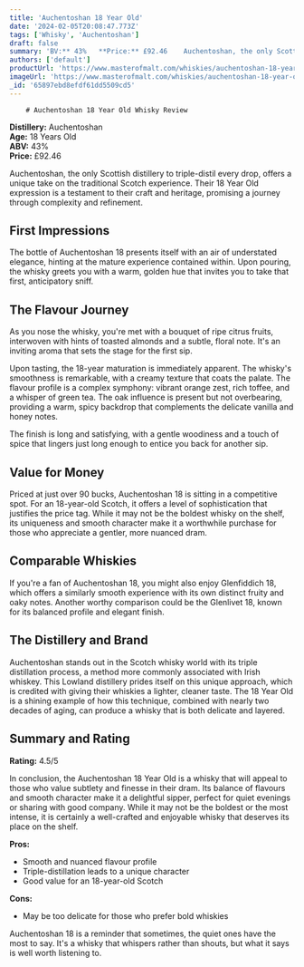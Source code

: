 ```yaml
---
title: 'Auchentoshan 18 Year Old'
date: '2024-02-05T20:08:47.773Z'
tags: ['Whisky', 'Auchentoshan']
draft: false
summary: 'BV:** 43%   **Price:** £92.46    Auchentoshan, the only Scottish distillery to triple-distil every drop, offers a unique take on t...'
authors: ['default']
productUrl: 'https://www.masterofmalt.com/whiskies/auchentoshan-18-year-old-whisky/'
imageUrl: 'https://www.masterofmalt.com/whiskies/auchentoshan-18-year-old-whisky.jpg'
_id: '65897ebd8efdf61dd5509cd5'
---
```


        # Auchentoshan 18 Year Old Whisky Review

**Distillery:** Auchentoshan  
**Age:** 18 Years Old  
**ABV:** 43%  
**Price:** £92.46

Auchentoshan, the only Scottish distillery to triple-distil every drop, offers a unique take on the traditional Scotch experience. Their 18 Year Old expression is a testament to their craft and heritage, promising a journey through complexity and refinement.

## First Impressions

The bottle of Auchentoshan 18 presents itself with an air of understated elegance, hinting at the mature experience contained within. Upon pouring, the whisky greets you with a warm, golden hue that invites you to take that first, anticipatory sniff.

## The Flavour Journey

As you nose the whisky, you're met with a bouquet of ripe citrus fruits, interwoven with hints of toasted almonds and a subtle, floral note. It's an inviting aroma that sets the stage for the first sip.

Upon tasting, the 18-year maturation is immediately apparent. The whisky's smoothness is remarkable, with a creamy texture that coats the palate. The flavour profile is a complex symphony: vibrant orange zest, rich toffee, and a whisper of green tea. The oak influence is present but not overbearing, providing a warm, spicy backdrop that complements the delicate vanilla and honey notes.

The finish is long and satisfying, with a gentle woodiness and a touch of spice that lingers just long enough to entice you back for another sip.

## Value for Money

Priced at just over 90 bucks, Auchentoshan 18 is sitting in a competitive spot. For an 18-year-old Scotch, it offers a level of sophistication that justifies the price tag. While it may not be the boldest whisky on the shelf, its uniqueness and smooth character make it a worthwhile purchase for those who appreciate a gentler, more nuanced dram.

## Comparable Whiskies

If you're a fan of Auchentoshan 18, you might also enjoy Glenfiddich 18, which offers a similarly smooth experience with its own distinct fruity and oaky notes. Another worthy comparison could be the Glenlivet 18, known for its balanced profile and elegant finish.

## The Distillery and Brand

Auchentoshan stands out in the Scotch whisky world with its triple distillation process, a method more commonly associated with Irish whiskey. This Lowland distillery prides itself on this unique approach, which is credited with giving their whiskies a lighter, cleaner taste. The 18 Year Old is a shining example of how this technique, combined with nearly two decades of aging, can produce a whisky that is both delicate and layered.

## Summary and Rating

**Rating:** 4.5/5

In conclusion, the Auchentoshan 18 Year Old is a whisky that will appeal to those who value subtlety and finesse in their dram. Its balance of flavours and smooth character make it a delightful sipper, perfect for quiet evenings or sharing with good company. While it may not be the boldest or the most intense, it is certainly a well-crafted and enjoyable whisky that deserves its place on the shelf.

**Pros:**

- Smooth and nuanced flavour profile
- Triple-distillation leads to a unique character
- Good value for an 18-year-old Scotch

**Cons:**

- May be too delicate for those who prefer bold whiskies

Auchentoshan 18 is a reminder that sometimes, the quiet ones have the most to say. It's a whisky that whispers rather than shouts, but what it says is well worth listening to.
